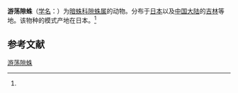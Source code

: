 {{Speciesbox
| name = 游荡隙蛛
| status = 
| status_system = 
| image = 
| genus = Coelotes
| species = erraticus
| authority = (Nishikawa, 1983)<ref name='id14073'>{{cite web| url =http://www.bioinfo.cn/db05/BjdwSpecies.php?action=view&id=14073| title =游荡隙蛛| work =《中国动物物种编目数据库》| publisher =中国科学院微生物研究所| author =中国科学院动物研究所| accessdate =2009-04-28| deadurl =yes| archiveurl =https://web.archive.org/web/20160305035252/http://www.bioinfo.cn/db05/BjdwSpecies.php?action=view&id=14073| archivedate =2016-03-05}}</ref>
}}

'''游荡隙蛛'''（[[学名|学名]]：{{lang|la|''Coelotes erraticus''}}）为[[暗蛛科|暗蛛科]][[隙蛛属|隙蛛属]]的动物。分布于[[日本|日本]]以及[[中国大陆|中国大陆]]的[[吉林|吉林]]等地。该物种的模式产地在日本。<ref name='id14073'/>

== 参考文献 ==
{{reflist}}

{{Wikispecies|Coelotes erraticus}}

[[Category:隙蛛属|游荡隙蛛]]


{{蜘蛛小作品}}